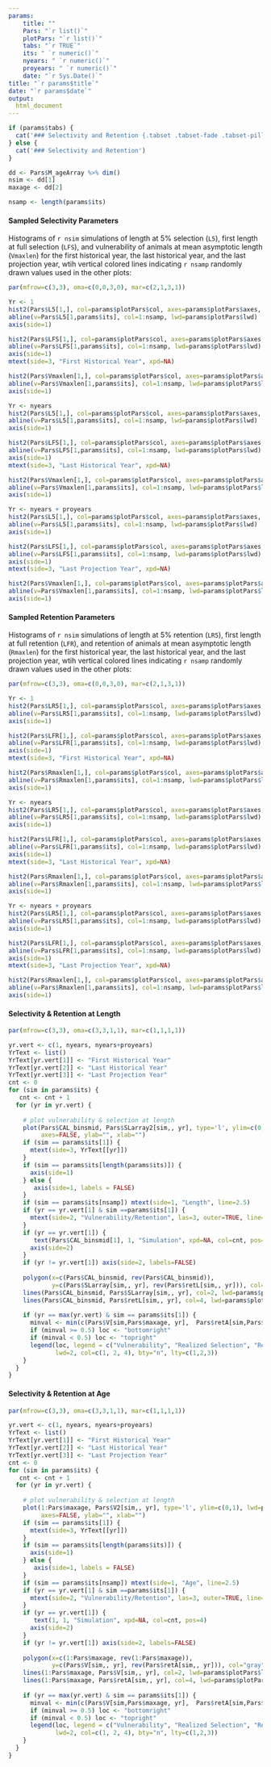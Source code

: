 ```yaml
---
params: 
    title: ""
    Pars: "`r list()`"
    plotPars: "`r list()`"
    tabs: "`r TRUE`"
    its: " `r numeric()`"
    nyears: " `r numeric()`"
    proyears: " `r numeric()`"
    date: "`r Sys.Date()`"
title: "`r params$title`"
date: "`r params$date`"
output:
  html_document
---
```



```r
if (params$tabs) {
  cat('### Selectivity and Retention {.tabset .tabset-fade .tabset-pills}' )
} else {
  cat('### Selectivity and Retention')
}

dd <- Pars$M_ageArray %>% dim()
nsim <- dd[1]
maxage <- dd[2]

nsamp <- length(params$its)
```

#### Sampled Selectivity Parameters
Histograms of `r nsim` simulations of length at 5% selection (`L5`), first length at full selection (`LFS`), and vulnerability of animals at mean asymptotic length (`Vmaxlen`) for the first historical year, the last historical year, and the last projection year, wtih vertical colored lines indicating `r nsamp` randomly drawn values used in the other plots:

```r
par(mfrow=c(3,3), oma=c(0,0,3,0), mar=c(2,1,3,1))

Yr <- 1
hist2(Pars$L5[1,], col=params$plotPars$col, axes=params$plotPars$axes, main="L5", breaks=params$plotPars$breaks)
abline(v=Pars$L5[1,params$its], col=1:nsamp, lwd=params$plotPars$lwd)
axis(side=1) 

hist2(Pars$LFS[1,], col=params$plotPars$col, axes=params$plotPars$axes, main="LFS", breaks=params$plotPars$breaks)
abline(v=Pars$LFS[1,params$its], col=1:nsamp, lwd=params$plotPars$lwd)
axis(side=1) 
mtext(side=3, "First Historical Year", xpd=NA)

hist2(Pars$Vmaxlen[1,], col=params$plotPars$col, axes=params$plotPars$axes, main="Vmaxlen", breaks=params$plotPars$breaks)
abline(v=Pars$Vmaxlen[1,params$its], col=1:nsamp, lwd=params$plotPars$lwd)
axis(side=1) 

Yr <- nyears
hist2(Pars$L5[1,], col=params$plotPars$col, axes=params$plotPars$axes, main="L5", breaks=params$plotPars$breaks)
abline(v=Pars$L5[1,params$its], col=1:nsamp, lwd=params$plotPars$lwd)
axis(side=1) 

hist2(Pars$LFS[1,], col=params$plotPars$col, axes=params$plotPars$axes, main="LFS", breaks=params$plotPars$breaks)
abline(v=Pars$LFS[1,params$its], col=1:nsamp, lwd=params$plotPars$lwd)
axis(side=1) 
mtext(side=3, "Last Historical Year", xpd=NA)

hist2(Pars$Vmaxlen[1,], col=params$plotPars$col, axes=params$plotPars$axes, main="Vmaxlen", breaks=params$plotPars$breaks)
abline(v=Pars$Vmaxlen[1,params$its], col=1:nsamp, lwd=params$plotPars$lwd)
axis(side=1) 

Yr <- nyears + proyears
hist2(Pars$L5[1,], col=params$plotPars$col, axes=params$plotPars$axes, main="L5", breaks=params$plotPars$breaks)
abline(v=Pars$L5[1,params$its], col=1:nsamp, lwd=params$plotPars$lwd)
axis(side=1) 

hist2(Pars$LFS[1,], col=params$plotPars$col, axes=params$plotPars$axes, main="LFS", breaks=params$plotPars$breaks)
abline(v=Pars$LFS[1,params$its], col=1:nsamp, lwd=params$plotPars$lwd)
axis(side=1) 
mtext(side=3, "Last Projection Year", xpd=NA)

hist2(Pars$Vmaxlen[1,], col=params$plotPars$col, axes=params$plotPars$axes, main="Vmaxlen", breaks=params$plotPars$breaks)
abline(v=Pars$Vmaxlen[1,params$its], col=1:nsamp, lwd=params$plotPars$lwd)
axis(side=1) 

```

#### Sampled Retention Parameters

Histograms of `r nsim` simulations of length at 5% retention (`LR5`), first length at full retention (`LFR`), and retention of animals at mean asymptotic length (`Rmaxlen`) for the first historical year, the last historical year, and the last projection year, wtih vertical colored lines indicating `r nsamp` randomly drawn values used in the other plots:

```r
par(mfrow=c(3,3), oma=c(0,0,3,0), mar=c(2,1,3,1))

Yr <- 1
hist2(Pars$LR5[1,], col=params$plotPars$col, axes=params$plotPars$axes, main="LR5", breaks=params$plotPars$breaks)
abline(v=Pars$LR5[1,params$its], col=1:nsamp, lwd=params$plotPars$lwd)
axis(side=1) 

hist2(Pars$LFR[1,], col=params$plotPars$col, axes=params$plotPars$axes, main="LFR", breaks=params$plotPars$breaks)
abline(v=Pars$LFR[1,params$its], col=1:nsamp, lwd=params$plotPars$lwd)
axis(side=1) 
mtext(side=3, "First Historical Year", xpd=NA)

hist2(Pars$Rmaxlen[1,], col=params$plotPars$col, axes=params$plotPars$axes, main="Rmaxlen", breaks=params$plotPars$breaks)
abline(v=Pars$Rmaxlen[1,params$its], col=1:nsamp, lwd=params$plotPars$lwd)
axis(side=1) 

Yr <- nyears
hist2(Pars$LR5[1,], col=params$plotPars$col, axes=params$plotPars$axes, main="LR5", breaks=params$plotPars$breaks)
abline(v=Pars$LR5[1,params$its], col=1:nsamp, lwd=params$plotPars$lwd)
axis(side=1) 

hist2(Pars$LFR[1,], col=params$plotPars$col, axes=params$plotPars$axes, main="LFR", breaks=params$plotPars$breaks)
abline(v=Pars$LFR[1,params$its], col=1:nsamp, lwd=params$plotPars$lwd)
axis(side=1) 
mtext(side=3, "Last Historical Year", xpd=NA)

hist2(Pars$Rmaxlen[1,], col=params$plotPars$col, axes=params$plotPars$axes, main="Rmaxlen", breaks=params$plotPars$breaks)
abline(v=Pars$Rmaxlen[1,params$its], col=1:nsamp, lwd=params$plotPars$lwd)
axis(side=1) 

Yr <- nyears + proyears
hist2(Pars$LR5[1,], col=params$plotPars$col, axes=params$plotPars$axes, main="LR5", breaks=params$plotPars$breaks)
abline(v=Pars$LR5[1,params$its], col=1:nsamp, lwd=params$plotPars$lwd)
axis(side=1) 

hist2(Pars$LFR[1,], col=params$plotPars$col, axes=params$plotPars$axes, main="LFR", breaks=params$plotPars$breaks)
abline(v=Pars$LFR[1,params$its], col=1:nsamp, lwd=params$plotPars$lwd)
axis(side=1) 
mtext(side=3, "Last Projection Year", xpd=NA)

hist2(Pars$Rmaxlen[1,], col=params$plotPars$col, axes=params$plotPars$axes, main="Rmaxlen", breaks=params$plotPars$breaks)
abline(v=Pars$Rmaxlen[1,params$its], col=1:nsamp, lwd=params$plotPars$lwd)
axis(side=1) 

```

#### Selectivity & Retention at Length

```r
par(mfrow=c(3,3), oma=c(3,3,1,1), mar=c(1,1,1,1))

yr.vert <- c(1, nyears, nyears+proyears)
YrText <- list()
YrText[yr.vert[1]] <- "First Historical Year"
YrText[yr.vert[2]] <- "Last Historical Year"
YrText[yr.vert[3]] <- "Last Projection Year"
cnt <- 0 
for (sim in params$its) {
   cnt <- cnt + 1
  for (yr in yr.vert) {
   
    # plot vulnerability & selection at length
    plot(Pars$CAL_binsmid, Pars$SLarray2[sim,, yr], type='l', ylim=c(0,1), lwd=params$plotPars$lwd, 
         axes=FALSE, ylab="", xlab="")
    if (sim == params$its[1]) {
      mtext(side=3, YrText[[yr]])
    }
    if (sim == params$its[length(params$its)]) {
      axis(side=1)
    } else {
       axis(side=1, labels = FALSE)
    }
    if (sim == params$its[nsamp]) mtext(side=1, "Length", line=2.5)
    if (yr == yr.vert[1] & sim ==params$its[1]) {
      mtext(side=2, "Vulnerability/Retention", las=3, outer=TRUE, line=2)
    }
    if (yr == yr.vert[1]) {
       text(Pars$CAL_binsmid[1], 1, "Simulation", xpd=NA, col=cnt, pos=4)
      axis(side=2)
    }
    if (yr != yr.vert[1]) axis(side=2, labels=FALSE)
    
    polygon(x=c(Pars$CAL_binsmid, rev(Pars$CAL_binsmid)), 
            y=c(Pars$SLarray[sim,, yr], rev(Pars$retL[sim,, yr])), col="gray", border=FALSE)
    lines(Pars$CAL_binsmid, Pars$SLarray[sim,, yr], col=2, lwd=params$plotPars$lwd, lty=2, type='l')
    lines(Pars$CAL_binsmid, Pars$retL[sim,, yr], col=4, lwd=params$plotPars$lwd, lty=3, type='l')
    
    if (yr == max(yr.vert) & sim == params$its[1]) {
      minval <- min(c(Pars$V[sim,Pars$maxage, yr],  Pars$retA[sim,Pars$maxage, yr]))
      if (minval >= 0.5) loc <- "bottomright"
      if (minval < 0.5) loc <- "topright"
      legend(loc, legend = c("Vulnerability", "Realized Selection", "Retention"),
             lwd=2, col=c(1, 2, 4), bty="n", lty=c(1,2,3))
    }
  }
}

```

#### Selectivity & Retention at Age
```r
par(mfrow=c(3,3), oma=c(3,3,1,1), mar=c(1,1,1,1))

yr.vert <- c(1, nyears, nyears+proyears)
YrText <- list()
YrText[yr.vert[1]] <- "First Historical Year"
YrText[yr.vert[2]] <- "Last Historical Year"
YrText[yr.vert[3]] <- "Last Projection Year"
cnt <- 0 
for (sim in params$its) {
   cnt <- cnt + 1
  for (yr in yr.vert) {
   
    # plot vulnerability & selection at length
    plot(1:Pars$maxage, Pars$V2[sim,, yr], type='l', ylim=c(0,1), lwd=params$plotPars$lwd, 
         axes=FALSE, ylab="", xlab="")
    if (sim == params$its[1]) {
      mtext(side=3, YrText[[yr]])
    }
    if (sim == params$its[length(params$its)]) {
      axis(side=1)
    } else {
       axis(side=1, labels = FALSE)
    }
    if (sim == params$its[nsamp]) mtext(side=1, "Age", line=2.5)
    if (yr == yr.vert[1] & sim ==params$its[1]) {
      mtext(side=2, "Vulnerability/Retention", las=3, outer=TRUE, line=2)
    }
    if (yr == yr.vert[1]) {
       text(1, 1, "Simulation", xpd=NA, col=cnt, pos=4)
      axis(side=2)
    }
    if (yr != yr.vert[1]) axis(side=2, labels=FALSE)
    
    polygon(x=c(1:Pars$maxage, rev(1:Pars$maxage)), 
            y=c(Pars$V[sim,, yr], rev(Pars$retA[sim,, yr])), col="gray", border=FALSE)
    lines(1:Pars$maxage, Pars$V[sim,, yr], col=2, lwd=params$plotPars$lwd, lty=2, type='l')
    lines(1:Pars$maxage, Pars$retA[sim,, yr], col=4, lwd=params$plotPars$lwd, lty=3, type='l')
    
    if (yr == max(yr.vert) & sim == params$its[1]) {
      minval <- min(c(Pars$V[sim,Pars$maxage, yr],  Pars$retA[sim,Pars$maxage, yr]))
      if (minval >= 0.5) loc <- "bottomright"
      if (minval < 0.5) loc <- "topright"
      legend(loc, legend = c("Vulnerability", "Realized Selection", "Retention"),
             lwd=2, col=c(1, 2, 4), bty="n", lty=c(1,2,3))
    }
  }
}
```


